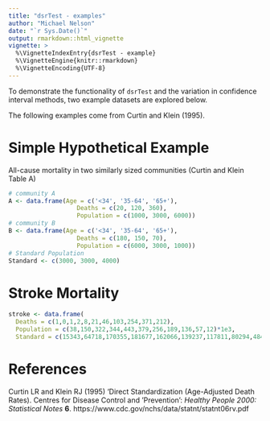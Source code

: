 ```yaml
---
title: "dsrTest - examples"
author: "Michael Nelson"
date: "`r Sys.Date()`"
output: rmarkdown::html_vignette
vignette: >
  %\VignetteIndexEntry{dsrTest - example}
  %\VignetteEngine{knitr::rmarkdown}
  %\VignetteEncoding{UTF-8}
---
```


To demonstrate the functionality of `dsrTest` and the variation in
confidence interval methods, two example datasets are explored below.

The following examples come from Curtin and Klein (1995).

# Simple Hypothetical Example 

All-cause mortality in two similarly sized communities (Curtin and Klein Table A)

```r
# community A
A <- data.frame(Age = c('<34', '35-64', '65+'),
                   Deaths = c(20, 120, 360),
                   Population = c(1000, 3000, 6000))
# community B
B <- data.frame(Age = c('<34', '35-64', '65+'),
                   Deaths = c(180, 150, 70),
                   Population = c(6000, 3000, 1000))
# Standard Population 
Standard <- c(3000, 3000, 4000)
```


# Stroke Mortality 

```r
stroke <- data.frame(
  Deaths = c(1,0,1,2,8,21,46,103,254,371,212),
  Population = c(38,150,322,344,443,379,256,189,136,57,12)*1e3,
  Standard = c(15343,64718,170355,181677,162066,139237,117811,80294,48426,17303,2770))


```

# References

Curtin LR and Klein RJ (1995) 'Direct Standardization (Age-Adjusted Death Rates). Centres for Disease Control and 'Prevention': *Healthy People 2000: Statistical Notes* **6**. https://www.cdc.gov/nchs/data/statnt/statnt06rv.pdf 